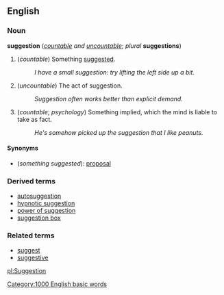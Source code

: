 ==English==
===Noun===
'''suggestion''' (''[[countable]] and [[uncountable]]''; ''plural'' '''suggestions''')

#(''countable'') Something [[suggest]]ed.
#: ''I have a small suggestion: try lifting the left side up a bit.''
#(''uncountable'') The act of suggestion.
#: ''Suggestion often works better than explicit demand.''
# (''countable''; ''psychology'') Something implied, which the mind is liable to take as fact.
#: ''He's somehow picked up the suggestion that I like peanuts.''

====Synonyms====
*(''something suggested''): [[proposal]]

===Derived terms===
*[[autosuggestion]]
*[[hypnotic suggestion]]
*[[power of suggestion]]
*[[suggestion box]]

===Related terms===
*[[suggest]]
*[[suggestive]]

[[pl:Suggestion]]
[[Category:1000 English basic words]]
